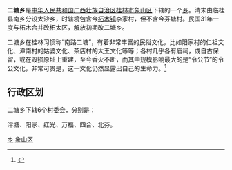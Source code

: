 {{中国乡级行政区
| 行政区全称 = 二塘乡
| 景观照片文件名 =
| 景观照片描述 =
| 汉语拼音 =
| 通用拼音 =
| 注音符號 =
| 其它标音类型1 =
| 其它标音1 =
| 其它标音类型2 =
| 其它标音2 =
| 其它语言类型1 =
| 其它语言地名1 =
| 其它语言类型2 =
| 其它语言地名2 =
| 上级行政区 = [[广西壮族自治区|广西壮族自治区]][[桂林市|桂林市]][[象山区|象山区]]
| 行政区类别 = [[乡|乡]]
| 行政区划代码 = 450304004
| 地理坐标 =
| 总面积 = 63平方公里
| 户籍人口 = 14,641
| 户籍人口年份 = 2006
| 常住人口 =
| 常住人口年份 =
| 人口密度 =
| 行政区划 =
| 官方网站 =
| 政府驻地 =
| 邮政编码 = 541002
| 毗邻行政区 =
| 位置图文件名 =
| 位置图描述 =
}}
'''二塘乡'''是[[中华人民共和国|中华人民共和国]][[广西壮族自治区|广西壮族自治区]][[桂林市|桂林市]][[象山区|象山区]]下辖的一个[[乡|乡]]。清末由临桂县南乡分设太沙乡，时辖境包含今[[柘木镇|柘木镇]]李家村，但不含今芬塘村。民国31年一度与柘木合并改柘太区，解放初期改二塘乡。

二塘乡在桂林习惯称“南路二塘”，有着非常丰富的民俗文化，比如阳家村的仁祖文化、潭南村的姑婆文化、茶店村的大王文化等等；各村几乎各有庙祠，或自古保留，或在毁损原址上重建，至今香火不断，而其中规模影响最大的是“令公节”的令公文化，非常可贵是，这一文化仍然显露出自己的生命力。<ref>{{cite web |url=http://www.gxnews.com.cn/staticpages/20170507/newgx590ee8c6-16165354.shtml |title=桂林有个"令公节" 村民炖三年老鸭子招待客人(图) |publisher=桂林生活网 |date=2017-05-07 |access-date=2018-10-17 |archive-url=https://web.archive.org/web/20181018003152/http://www.gxnews.com.cn/staticpages/20170507/newgx590ee8c6-16165354.shtml |archive-date=2018-10-18 |dead-url=yes }}</ref>

== 行政区划 ==

二塘乡下辖6个村委会，分别是：

泮塘、阳家、红光、万福、四合、北芬。

{{象山区行政区划}}
{{广西小作品}}
[[Category:象山区行政区划|乡]]
[[Category:桂林市乡镇|象山区]]